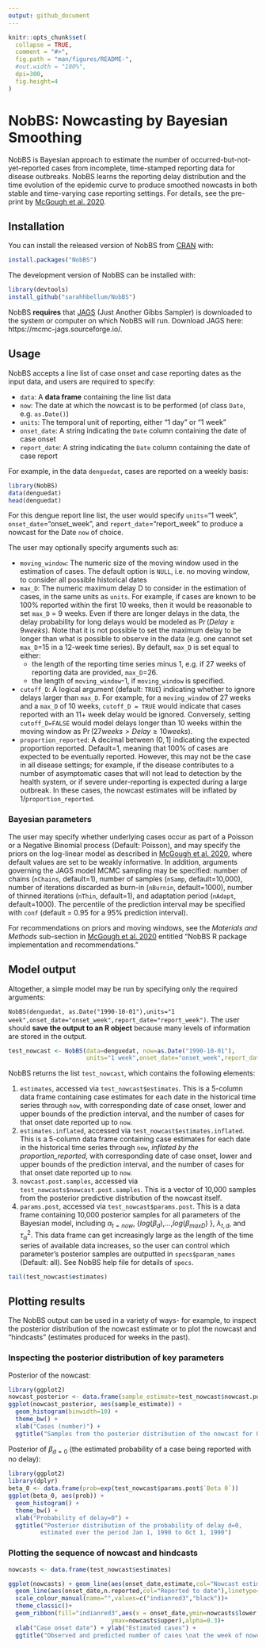 ```yaml
---
output: github_document
---
```


<!-- README.md is generated from README.Rmd. Please edit that file -->

```r
knitr::opts_chunk$set(
  collapse = TRUE,
  comment = "#>",
  fig.path = "man/figures/README-",
  #out.width = "100%",
  dpi=300,
  fig.height=4
)
```
# NobBS: Nowcasting by Bayesian Smoothing

<!-- badges: start -->
<!-- badges: end -->

NobBS is Bayesian approach to estimate the number of occurred-but-not-yet-reported cases from incomplete, time-stamped reporting data for disease outbreaks. NobBS learns the reporting delay distribution and the time evolution of the epidemic curve to produce smoothed nowcasts in both stable and time-varying case reporting settings. For details, see the pre-print by [McGough et al. 2020](https://journals.plos.org/ploscompbiol/article?id=10.1371/journal.pcbi.1007735).

## Installation

You can install the released version of NobBS from [CRAN](https://CRAN.R-project.org) with:

``` r
install.packages("NobBS")
```

The development version of NobBS can be installed with:

``` r
library(devtools) 
install_github("sarahhbellum/NobBS") 
```

NobBS **requires** that [JAGS](https://mcmc-jags.sourceforge.io/) (Just Another Gibbs Sampler) is downloaded to the system or computer on which NobBS will run. Download JAGS here: https://mcmc-jags.sourceforge.io/. 

## Usage

NobBS accepts a line list of case onset and case reporting dates as the input data, and users are required to specify:

* `data`: A **data frame** containing the line list data
* `now`: The date at which the nowcast is to be performed (of class `Date`, e.g. `as.Date()`)
* `units`: The temporal unit of reporting, either "1 day" or "1 week"
* `onset_date`: A string indicating the `Date` column containing the date of case onset
* `report_date`: A string indicating the `Date` column containing the date of case report

For example, in the data `denguedat`, cases are reported on a weekly basis:

```r
library(NobBS)
data(denguedat)
head(denguedat)
```

For this dengue report line list, the user would specify `units`="1 week", `onset_date`="onset_week", and `report_date`="report_week" to produce a nowcast for the Date `now` of choice.

The user may optionally specify arguments such as:

* `moving_window`: The numeric size of the moving window used in the estimation of cases. The default option is `NULL`, i.e. no moving window, to consider all possible historical dates 
* `max_D`: The numeric maximum delay D to consider in the estimation of cases, in the same units as `units`. For example, if cases are known to be 100% reported within the first 10 weeks, then it would be reasonable to set `max_D` = 9 weeks. Even if there are longer delays in the data, the delay probability for long delays would be modeled as $\Pr(Delay \geq 9 weeks)$. Note that it is not possible to set the maximum delay to be longer than what is possible to observe in the data (e.g. one cannot set `max_D`=15 in a 12-week time series). By default, `max_D` is set equal to either:
    + the length of the reporting time series minus 1, e.g. if 27 weeks of reporting data are provided, `max_D`=26. 
    + the length of `moving_window`-1, if `moving_window` is specified.
* `cutoff_D`: A logical argument (default: `TRUE`) indicating whether to ignore delays larger than `max_D`. For example, for a `moving_window` of 27 weeks and a `max_D` of 10 weeks, `cutoff_D = TRUE` would indicate that cases reported with an 11+ week delay would be ignored. Conversely, setting `cutoff_D=FALSE` would model delays longer than 10 weeks within the moving window as $\Pr(27 weeks > Delay \geq 10 weeks)$.
* `proportion_reported`: A decimal between $(0,1]$ indicating the expected proportion reported. Default=1, meaning that 100% of cases are expected to be eventually reported. However, this may not be the case in all disease settings; for example, if the disease contributes to a number of asymptomatic cases that will not lead to detection by the health system, or if severe under-reporting is expected during a large outbreak. In these cases, the nowcast estimates will be inflated by 1/`proportion_reported`.

### Bayesian parameters

The user may specify whether underlying cases occur as part of a Poisson or a Negative Binomial process (Default: Poisson), and may specify the priors on the log-linear model as described in [McGough et al. 2020](https://journals.plos.org/ploscompbiol/article?id=10.1371/journal.pcbi.1007735), where default values are set to be weakly informative. In addition, arguments governing the JAGS model MCMC sampling may be specified: number of chains (`nChains`, default=1), number of samples (`nSamp`, default=10,000), number of iterations discarded as burn-in (`nBurnin`, default=1000), number of thinned iterations (`nThin`, default=1), and adaptation period (`nAdapt`, default=1000). The percentile of the prediction interval may be specified with `conf` (default = 0.95 for a 95% prediction interval).

For recommendations on priors and moving windows, see the *Materials and Methods* sub-section in [McGough et al. 2020](https://journals.plos.org/ploscompbiol/article?id=10.1371/journal.pcbi.1007735) entitled "NobBS R package implementation and recommendations."

## Model output
Altogether, a simple model may be run by specifying only the required arguments: 

`NobBS(denguedat, as.Date("1990-10-01"),units="1 week",onset_date="onset_week",report_date="report_week")`. The user should **save the output to an R object** because many levels of information are stored in the output.

```r
test_nowcast <- NobBS(data=denguedat, now=as.Date("1990-10-01"),
                      units="1 week",onset_date="onset_week",report_date="report_week")
```

NobBS returns the list `test_nowcast`, which contains the following elements:

1. `estimates`, accessed via `test_nowcast$estimates`. This is a 5-column data frame containing case estimates for each date in the historical time series through `now`, with corresponding date of case onset, lower and upper bounds of the prediction interval, and the number of cases for that onset date reported up to `now`.
2. `estimates.inflated`, accessed via `test_nowcast$estimates.inflated`. This is a 5-column data frame containing case estimates for each date in the historical time series through `now`, *inflated by the proportion_reported*, with corresponding date of case onset, lower and upper bounds of the prediction interval, and the number of cases for that onset date reported up to `now`.
3. `nowcast.post.samples`, accessed via `test_nowcasts$nowcast.post.samples`. This is a vector of 10,000 samples from the posterior predictive distribution of the nowcast itself.
4. `params.post`, accessed via `test_nowcast$params.post`. This is a data frame containing 10,000 posterior samples for all parameters of the Bayesian model, including $\alpha_{t=now}$, {$log(\beta_d)$,...,$log(\beta_{max D})$ }, $\lambda_{t,d}$, and $\tau^2_\alpha$. This data frame can get increasingly large as the length of the time series of available data increases, so the user can control which parameter's posterior samples are outputted in `specs$param_names` (Default: all). See NobBS help file for details of `specs`.

```r
tail(test_nowcast$estimates)
```

## Plotting results

The NobBS output can be used in a variety of ways- for example, to inspect the posterior distribution of the nowcast estimate or to plot the nowcast and "hindcasts" (estimates produced for weeks in the past).

### Inspecting the posterior distribution of key parameters

Posterior of the nowcast:
```r
library(ggplot2)
nowcast_posterior <- data.frame(sample_estimate=test_nowcast$nowcast.post.samps)
ggplot(nowcast_posterior, aes(sample_estimate)) + 
  geom_histogram(binwidth=10) + 
  theme_bw() + 
  xlab("Cases (number)") +
  ggtitle("Samples from the posterior distribution of the nowcast for Oct 1, 1990")
```

Posterior of $\beta_{d=0}$ (the estimated probability of a case being reported with no delay):
```r
library(ggplot2)
library(dplyr)
beta_0 <- data.frame(prob=exp(test_nowcast$params.post$`Beta 0`))
ggplot(beta_0, aes(prob)) + 
  geom_histogram() + 
  theme_bw() + 
  xlab("Probability of delay=0") +
  ggtitle("Posterior distribution of the probability of delay d=0,
         estimated over the period Jan 1, 1990 to Oct 1, 1990")
```

### Plotting the sequence of nowcast and hindcasts

```r
nowcasts <- data.frame(test_nowcast$estimates)

ggplot(nowcasts) + geom_line(aes(onset_date,estimate,col="Nowcast estimate"),linetype="longdash") +
  geom_line(aes(onset_date,n.reported,col="Reported to date"),linetype="solid") +
  scale_colour_manual(name="",values=c("indianred3","black"))+
  theme_classic()+
  geom_ribbon(fill="indianred3",aes(x = onset_date,ymin=nowcasts$lower, 
                             ymax=nowcasts$upper),alpha=0.3)+
  xlab("Case onset date") + ylab("Estimated cases") +
  ggtitle("Observed and predicted number of cases \nat the week of nowcast (Oct 1990) and weeks prior")
```

